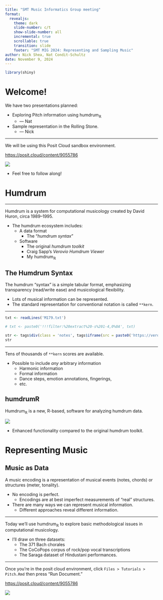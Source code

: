 ```yaml
---
title: "SMT Music Informatics Group meeting"
format:
  revealjs:
    theme: dark
    slide-number: c/t
    show-slide-number: all
    incremental: true
    scrollable: true
    transition: slide
    footer: "SMT MIG 2024: Representing and Sampling Music"
author: Nick Shea, Nat Condit-Schultz
date: November 9, 2024
---
```


```r
library(shiny)
```

# Welcome!

We have two presentations planned:

+ Exploring Pitch information using humdrum$_{\mathbb{R}}$
  + --- Nat
+ Sample representation in the Rolling Stone. 
  + --- Nick


----

We will be using this Posit Cloud sandbox environment.

<https://posit.cloud/content/9055786>

![](images/PositLink_SMT_MIG_2024.png)

+ Feel free to follow along!


# Humdrum


----


Humdrum is a system for computational musicology created by David Huron, circa 1989--1995.

+ The humdrum ecosystem includes:
  + A data format
    + The "*humdrum syntax*"
  + Software
    + The original *humdrum toolkit* 
    + Craig Sapp's *Verovio Humdrum Viewer*
    + My humdrum$_{\mathbb{R}}$



## The Humdrum Syntax


The humdrum "syntax" is a simple tabular format, emphasizing transparency (read/write ease) and musicological flexibility.

+ Lots of musical information can be represented.
+ The standard representation for conventional notation is called `**kern`.

---


```r
txt <- readLines('M179.txt')

# txt <- paste0('!!!filter:%20extract%20-s%201-4,0%0A', txt)

str <- tags$div(class = 'notes', tags$iframe(src = paste0('https://verovio.humdrum.org/?k=E&t=', txt), width = '1600px', height = '2000px', title="Verovio Humdrum Viewer"))
str
```

---

Tens of thousands of `**kern` scores are available.

+ Possible to include *any* arbitrary information
  + Harmonic information
  + Formal information
  + Dance steps, emotion annotations, fingerings, 
  + etc.


## humdrumR

Humdrum$_{\mathbb{R}}$ is a new, R-based, software for analyzing humdrum data.

![](images/humdrumR_light.svg)

+ Enhanced functionality compared to the original humdrum toolkit.



# Representing Music

## Music as Data

A music encoding is a representation of musical events (notes, chords) or structures (meter, tonality).

+ No encoding is perfect.
  + Encodings are at best imperfect measurements of "real" structures.
+ There are many ways we can represent musical information.
  + Different approaches reveal different information.

----

Today we'll use humdrum$_{\mathbb{R}}$ to explore basic methodological issues in computational musicology.

+ I'll draw on three datasets:
  + The 371 Bach chorales
  + The CoCoPops corpus of rock/pop vocal transcriptions
  + The Saraga dataset of Hindustani performances.
  
----

Once you're in the posit cloud environment, click `Files > Tutorials > Pitch.Rmd` then press "Run Document."


<https://posit.cloud/content/9055786>

![](images/PositLink_SMT_MIG_2024.png)
